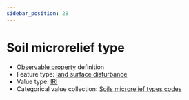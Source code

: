 ```yaml
---
sidebar_position: 28
---
```



# Soil microrelief type

- [Observable property](/viewers/dawe-vocabs?uri=https://linked.data.gov.au/def/test/dawe-cv/3014409e-fa76-4159-8bd7-0a3bae695545) definition
- Feature type: [land surface disturbance](http://linked.data.gov.au/def/tern-cv/7e256d28-e686-4b6a-b64a-ac1b1a8f164d)
- Value type: [IRI](https://w3id.org/tern/ontologies/tern/IRI)
- Categorical value collection: [Soils microrelief types codes](/viewers/dawe-vocabs?uri=https://linked.data.gov.au/def/test/dawe-cv/457faa4f-74e8-4b8a-9e4b-541bb7c50441)

<Example protocolModule="plot-soil-description" observableProperty="https://linked.data.gov.au/def/test/dawe-cv/3014409e-fa76-4159-8bd7-0a3bae695545" />
